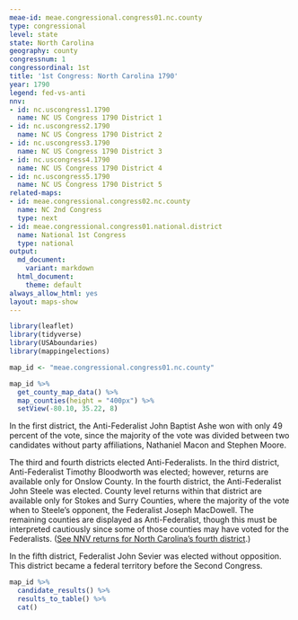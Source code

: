 ```yaml
---
meae-id: meae.congressional.congress01.nc.county
type: congressional
level: state
state: North Carolina
geography: county
congressnum: 1
congressordinal: 1st
title: '1st Congress: North Carolina 1790'
year: 1790
legend: fed-vs-anti
nnv:
- id: nc.uscongress1.1790
  name: NC US Congress 1790 District 1
- id: nc.uscongress2.1790
  name: NC US Congress 1790 District 2
- id: nc.uscongress3.1790
  name: NC US Congress 1790 District 3
- id: nc.uscongress4.1790
  name: NC US Congress 1790 District 4
- id: nc.uscongress5.1790
  name: NC US Congress 1790 District 5
related-maps:
- id: meae.congressional.congress02.nc.county
  name: NC 2nd Congress
  type: next
- id: meae.congressional.congress01.national.district
  name: National 1st Congress
  type: national
output:
  md_document:
    variant: markdown
  html_document:
    theme: default
always_allow_html: yes
layout: maps-show
---
```


```r
library(leaflet)
library(tidyverse)
library(USAboundaries)
library(mappingelections)

map_id <- "meae.congressional.congress01.nc.county"
```

<div class="map">

```r
map_id %>%
  get_county_map_data() %>% 
  map_counties(height = "400px") %>% 
  setView(-80.10, 35.22, 8)
```

</div>

In the first district, the Anti-Federalist John Baptist Ashe won with only 49 percent of the vote, since the majority of the vote was divided between two candidates without party affiliations, Nathaniel Macon and Stephen Moore.

The third and fourth districts elected Anti-Federalists. In the third district, Anti-Federalist Timothy Bloodworth was elected; however, returns are available only for Onslow County. In the fourth district, the Anti-Federalist John Steele was elected. County level returns within that district are available only for Stokes and Surry Counties, where the majority of the vote when to Steele’s opponent, the Federalist Joseph MacDowell. The remaining counties are displayed as Anti-Federalist, though this must be interpreted cautiously since some of those counties may have voted for the Federalists. ([See NNV returns for North Carolina’s fourth district](http://elections.lib.tufts.edu/catalog/tufts:nc.uscongress4.1790).)

In the fifth district, Federalist John Sevier was elected without opposition. This district became a federal territory before the Second Congress.

<div class="results-table">

```r
map_id %>%
  candidate_results() %>%
  results_to_table() %>%
  cat()
```

</div>
